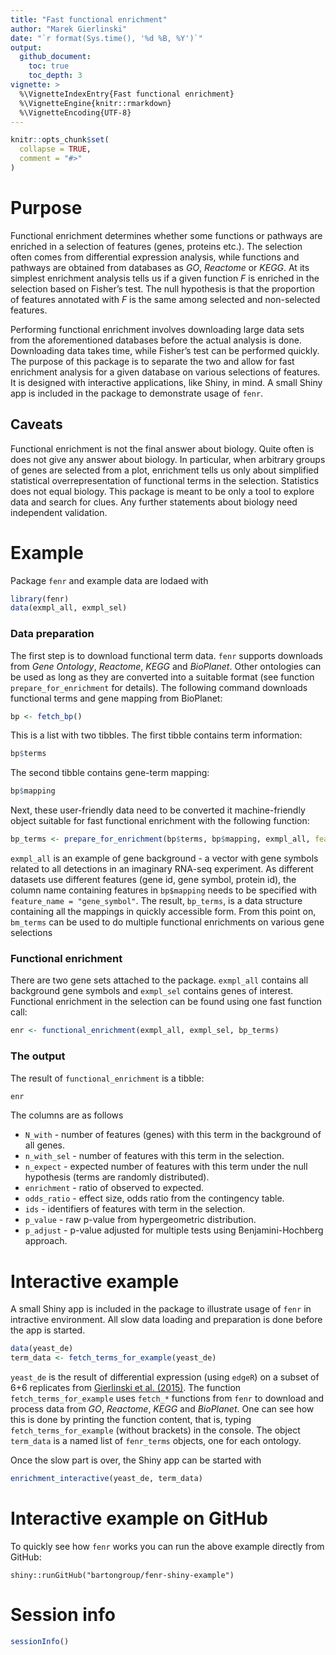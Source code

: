 ```yaml
---
title: "Fast functional enrichment"
author: "Marek Gierlinski"
date: "`r format(Sys.time(), '%d %B, %Y')`"
output:
  github_document:
    toc: true
    toc_depth: 3
vignette: >
  %\VignetteIndexEntry{Fast functional enrichment}
  %\VignetteEngine{knitr::rmarkdown}
  %\VignetteEncoding{UTF-8}
---
```


```r
knitr::opts_chunk$set(
  collapse = TRUE,
  comment = "#>"
)
```

# Purpose

Functional enrichment determines whether some functions or pathways are enriched in a selection of features (genes, proteins etc.). The selection often comes from differential expression analysis, while functions and pathways are obtained from databases as *GO*, *Reactome* or *KEGG*. At its simplest enrichment analysis tells us if a given function $F$ is enriched in the selection based on Fisher's test. The null hypothesis is that the proportion of features annotated with $F$ is the same among selected and non-selected features. 

Performing functional enrichment involves downloading large data sets from the aforementioned databases before the actual analysis is done. Downloading data takes time, while Fisher's test can be performed quickly. The purpose of this package is to separate the two and allow for fast enrichment analysis for a given database on various selections of features. It is designed with interactive applications, like Shiny, in mind. A small Shiny app is included in the package to demonstrate usage of `fenr`.

## Caveats

Functional enrichment is not the final answer about biology. Quite often is does not give any answer about biology. In particular, when arbitrary groups of genes are selected from a plot, enrichment tells us only about simplified statistical overrepresentation of functional terms in the selection. Statistics does not equal biology. This package is meant to be only a tool to explore data and search for clues. Any further statements about biology need independent validation.

# Example

Package `fenr` and example data are lodaed with

```r
library(fenr)
data(exmpl_all, exmpl_sel)
```

### Data preparation

The first step is to download functional term data. `fenr` supports downloads from *Gene Ontology*, *Reactome*, *KEGG* and *BioPlanet*. Other ontologies can be used as long as they are converted into a suitable format (see function `prepare_for_enrichment` for details). The following command downloads functional terms and gene mapping from BioPlanet:

```r
bp <- fetch_bp()
```

This is a list with two tibbles. The first tibble contains term information:

```r
bp$terms
```

The second tibble contains gene-term mapping:

```r
bp$mapping
```

Next, these user-friendly data need to be converted it machine-friendly object suitable for fast functional enrichment with the following function:

```r
bp_terms <- prepare_for_enrichment(bp$terms, bp$mapping, exmpl_all, feature_name = "gene_symbol")
```

`exmpl_all` is an example of gene background - a vector with gene symbols related to all detections in an imaginary RNA-seq experiment. As different datasets use different features (gene id, gene symbol, protein id), the column name containing features in `bp$mapping` needs to be specified with `feature_name = "gene_symbol"`. The result, `bp_terms`, is a data structure containing all the mappings in quickly accessible form. From this point on, `bm_terms` can be used to do multiple functional enrichments on various gene selections

### Functional enrichment

There are two gene sets attached to the package. `exmpl_all` contains all background gene symbols and `exmpl_sel` contains genes of interest. Functional enrichment in the selection can be found using one fast function call:

```r
enr <- functional_enrichment(exmpl_all, exmpl_sel, bp_terms)
```


### The output

The result of `functional_enrichment` is a tibble:

```r
enr
```

The columns are as follows

 - `N_with` - number of features (genes) with this term in the background of all genes.
 - `n_with_sel` - number of features with this term in the selection.
 - `n_expect` - expected number of features with this term under the null hypothesis (terms are randomly distributed).
 - `enrichment` - ratio of observed to expected.
 - `odds_ratio` - effect size, odds ratio from the contingency table.
 - `ids` - identifiers of features with term in the selection.
 - `p_value` - raw p-value from hypergeometric distribution.
 - `p_adjust` - p-value adjusted for multiple tests using Benjamini-Hochberg approach.
 
 
# Interactive example

A small Shiny app is included in the package to illustrate usage of `fenr` in intractive environment. All slow data loading and preparation is done before the app is started.

```r
data(yeast_de)
term_data <- fetch_terms_for_example(yeast_de)
```
 
`yeast_de` is the result of differential expression (using `edgeR`) on a subset of 6+6 replicates from [Gierlinski et al. (2015)](https://academic.oup.com/bioinformatics/article/31/22/3625/240923). The function `fetch_terms_for_example` uses `fetch_*` functions from `fenr` to download and process data from *GO*, *Reactome*, *KEGG* and *BioPlanet*. One can see how this is done by printing the function content, that is, typing `fetch_terms_for_example` (without brackets) in the console. The object `term_data` is a named list of `fenr_terms` objects, one for each ontology.

Once the slow part is over, the Shiny app can be started with

```r
enrichment_interactive(yeast_de, term_data)
```

# Interactive example on GitHub

To quickly see how `fenr` works you can run the above example directly from GitHub:

```
shiny::runGitHub("bartongroup/fenr-shiny-example")
```

# Session info

```r
sessionInfo()
```
